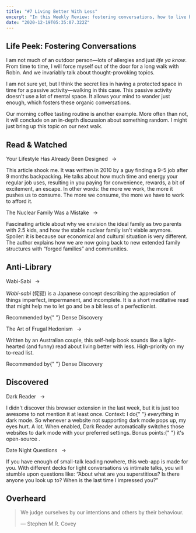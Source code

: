 ```yaml
---
title: "#7 Living Better With Less"
excerpt: "In this Weekly Review: fostering conversations, how to live better with less, a new anti-library section"
date: "2020-12-19T05:35:07.322Z"
---
```


## Life Peek: Fostering Conversations

I am not much of an outdoor person—lots of allergies and just _life ya know_. From time to time, I will force myself out of the door for a long walk with Robin. And we invariably talk about thought-provoking topics.

I am not sure yet, but I think the secret lies in having a protected space in time for a passive activity—walking in this case. This passive activity doesn't use a lot of mental space. It allows your mind to wander just enough, which fosters these organic conversations.

Our morning coffee tasting routine is another example. More often than not, it will conclude on an in-depth discussion about something random. I might just bring up this topic on our next walk.

## Read & Watched

<Flex>
	<Column size="1/3">
		<p>
			<Link href="https://www.raptitude.com/2010/07/your-lifestyle-has-already-been-designed">
				Your Lifestyle Has Already Been Designed
			</Link>
			&ensp;→
		</p>
	</Column>
	<Column size="2/3">
		<p>
			This article shook me. It was written in 2010 by a guy finding a 9–5 job
			after 9 months backpacking. He talks about how much time and energy your
			regular job uses, resulting in you paying for convenience, rewards, a bit
			of excitement, an escape. In other words: the more we work, the more it
			pushes us to consume. The more we consume, the more we have to work to
			afford it.
		</p>
	</Column>
</Flex>
<Flex>
	<Column size="1/3">
		<p>
			<Link href="https://www.theatlantic.com/magazine/archive/2020/03/the-nuclear-family-was-a-mistake">
				The Nuclear Family Was a Mistake
			</Link>
			&ensp;→
		</p>
	</Column>
	<Column size="2/3">
		<p>
			Fascinating article about why we envision the ideal family as two parents
			with 2.5 kids, and how the stable nuclear family isn't viable anymore.
			Spoiler: it is because our economical and cultural situation is very
			different. The author explains how we are now going back to new extended
			family structures with “forged families” and communities.
		</p>
	</Column>
</Flex>

## Anti-Library

<Flex>
	<Column size="1/3">
		<p>
			<Link href="https://bookshop.org/books/wabi-sabi-for-artists-designers-poets-philosophers/9780981484600/?utm_source=densediscovery&utm_medium=email&utm_campaign=newsletter-issue-118">
				Wabi-Sabi
			</Link>
			&ensp;→
		</p>
	</Column>
	<Column size="2/3">
		<p>
			<em>Wabi-sabi</em> (侘寂) is a Japanese concept describing the
			appreciation of things imperfect, impermanent, and incomplete. It is a
			short meditative read that might help me to let go and be a bit less of a
			perfectionist.
		</p>
		<p>
			Recommended by{" "}
			<Link href="https://www.densediscovery.com/issues/118/">
				Dense Discovery
			</Link>
		</p>
	</Column>
</Flex>
<Flex>
	<Column size="1/3">
		<p>
			<Link href="https://www.frugalhedonism.com/">
				The Art of Frugal Hedonism
			</Link>
			&ensp;→
		</p>
	</Column>
	<Column size="2/3">
		<p>
			Written by an Australian couple, this self-help book sounds like a
			light-hearted (and funny) read about living better with less.
			High-priority on my to-read list.
		</p>
		<p>
			Recommended by{" "}
			<Link href="https://www.densediscovery.com/issues/118/">
				Dense Discovery
			</Link>
		</p>
	</Column>
</Flex>

## Discovered

<Flex>
	<Column size="1/3">
		<p>
			<Link href="https://darkreader.org/">Dark Reader</Link>
			&ensp;→
		</p>
	</Column>
	<Column size="2/3">
		<p>
			I didn't discover this browser extension in the last week, but it is just
			too awesome to not mention it at least once. Context: I do{" "}
			<em>everything</em> in dark mode. So whenever a website not supporting
			dark mode pops up, my eyes hurt. A lot. When enabled, Dark Reader
			automatically switches those websites to dark mode with your preferred
			settings. Bonus points:{" "}
			<Link href="https://github.com/darkreader/darkreader">
				it's open-source
			</Link>
			.
		</p>
	</Column>
</Flex>
<Flex>
	<Column size="1/3">
		<p>
			<Link href="https://www.datenightquestions.com/">
				Date Night Questions
			</Link>
			&ensp;→
		</p>
	</Column>
	<Column size="2/3">
		<p>
			If you have enough of small-talk leading nowhere, this web-app is made for
			you. With different decks for light conversations vs intimate talks, you
			will stumble upon questions like: “About what are you superstitious? Is
			there anyone you look up to? When is the last time I impressed you?”
		</p>
	</Column>
</Flex>

## Overheard

> We judge ourselves by our intentions and others by their behaviour.
>
> — Stephen M.R. Covey
